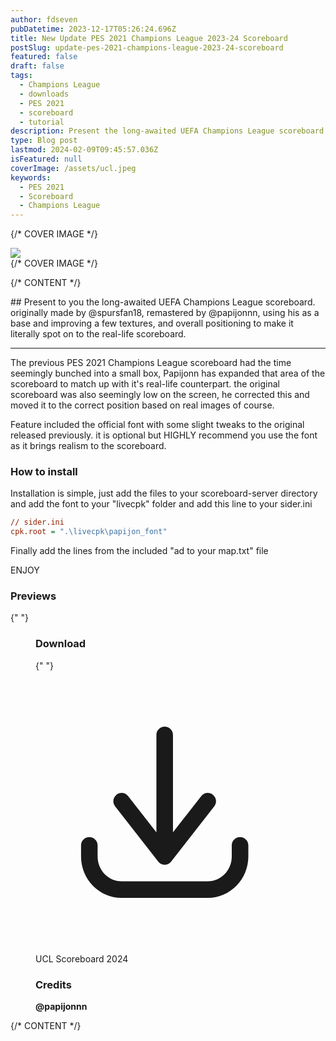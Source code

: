 ```yaml
---
author: fdseven
pubDatetime: 2023-12-17T05:26:24.696Z
title: New Update PES 2021 Champions League 2023-24 Scoreboard
postSlug: update-pes-2021-champions-league-2023-24-scoreboard
featured: false
draft: false
tags:
  - Champions League
  - downloads
  - PES 2021
  - scoreboard
  - tutorial
description: Present the long-awaited UEFA Champions League scoreboard. originally made by @spursfan18, remastered by @papijonnn
type: Blog post
lastmod: 2024-02-09T09:45:57.036Z
isFeatured: null
coverImage: /assets/ucl.jpeg
keywords:
  - PES 2021
  - Scoreboard
  - Champions League
---
```



{/* COVER IMAGE */}

<div class="col-start-1 col-span-8 lg:col-start-2 lg:col-end-9 lg:row-span-2 mt-0 lg:-mt-40">
  <div className="relative lg:-mr-8">
    <img
      transition:persist
      src={frontmatter.coverImage}
      className="cover w-full aspect-video object-cover"
    />
  </div>
</div>
{/* COVER IMAGE */}

{/* CONTENT */}

<div class="col-span-8 md:col-start-2 md:col-span-6 lg:col-start-2 lg:col-span-4 [&>h2]:!mt-0">
  ## Present to you the long-awaited UEFA Champions League scoreboard. originally made by @spursfan18, remastered by @papijonnn, using his as a base and improving a few textures, and overall positioning to make it literally spot on to the real-life scoreboard.​
  <hr />

The previous PES 2021 Champions League scoreboard had the time seemingly bunched into a small box, Papijonn has expanded that area of the scoreboard to match up with it's real-life counterpart. the original scoreboard was also seemingly low on the screen, he corrected this and moved it to the correct position based on real images of course.​

Feature included the official font with some slight tweaks to the original released previously. it is optional but HIGHLY recommend you use the font as it brings realism to the scoreboard.​

### How to install

Installation is simple, just add the files to your scoreboard-server directory and add the font to your "livecpk" folder and add this line to your sider.ini <br />

```ini
// sider.ini
cpk.root = ".\livecpk\papijon_font"
```

Finally add the lines from the included "ad to your map.txt" file

ENJOY

### Previews

{" "}

<Figure title="Preview " src="/assets/1672285323723.png" />

### Download

{" "}

<div className="flex flex-wrap gap-2">
  <LinkButton
    targetNew={true}
    title="UCL Scoreboard"
    href="https://modsfire.com/1jl8I55SRqD0Aq6"
    className="flex items-center [&>p]:!m-0 px-4 !text-skin-inverted [&>p]:!text-skin-inverted [&>p>svg]:text-skin-inverted bg-skin-accent rounded-full !decoration-transparent border border-skin-accent transition duration-500"
  >
    <svg
      class="text-skin-inverted"
      viewBox="0 0 24 24"
      fill="none"
      xmlns="http://www.w3.org/2000/svg"
    >
      <g id="SVGRepo_bgCarrier" stroke-width="0"></g>
      <g
        id="SVGRepo_tracerCarrier"
        stroke-linecap="round"
        stroke-linejoin="round"
      ></g>
      <g id="SVGRepo_iconCarrier">
        <path
          d="M5.625 15C5.625 14.5858 5.28921 14.25 4.875 14.25C4.46079 14.25 4.125 14.5858 4.125 15H5.625ZM4.875 16H4.125H4.875ZM19.275 15C19.275 14.5858 18.9392 14.25 18.525 14.25C18.1108 14.25 17.775 14.5858 17.775 15H19.275ZM11.1086 15.5387C10.8539 15.8653 10.9121 16.3366 11.2387 16.5914C11.5653 16.8461 12.0366 16.7879 12.2914 16.4613L11.1086 15.5387ZM16.1914 11.4613C16.4461 11.1347 16.3879 10.6634 16.0613 10.4086C15.7347 10.1539 15.2634 10.2121 15.0086 10.5387L16.1914 11.4613ZM11.1086 16.4613C11.3634 16.7879 11.8347 16.8461 12.1613 16.5914C12.4879 16.3366 12.5461 15.8653 12.2914 15.5387L11.1086 16.4613ZM8.39138 10.5387C8.13662 10.2121 7.66533 10.1539 7.33873 10.4086C7.01212 10.6634 6.95387 11.1347 7.20862 11.4613L8.39138 10.5387ZM10.95 16C10.95 16.4142 11.2858 16.75 11.7 16.75C12.1142 16.75 12.45 16.4142 12.45 16H10.95ZM12.45 5C12.45 4.58579 12.1142 4.25 11.7 4.25C11.2858 4.25 10.95 4.58579 10.95 5H12.45ZM4.125 15V16H5.625V15H4.125ZM4.125 16C4.125 18.0531 5.75257 19.75 7.8 19.75V18.25C6.61657 18.25 5.625 17.2607 5.625 16H4.125ZM7.8 19.75H15.6V18.25H7.8V19.75ZM15.6 19.75C17.6474 19.75 19.275 18.0531 19.275 16H17.775C17.775 17.2607 16.7834 18.25 15.6 18.25V19.75ZM19.275 16V15H17.775V16H19.275ZM12.2914 16.4613L16.1914 11.4613L15.0086 10.5387L11.1086 15.5387L12.2914 16.4613ZM12.2914 15.5387L8.39138 10.5387L7.20862 11.4613L11.1086 16.4613L12.2914 15.5387ZM12.45 16V5H10.95V16H12.45Z"
          fill="currentColor"
        ></path>
      </g>
    </svg>
    <p>UCL Scoreboard 2024</p>
  </LinkButton>
</div>

### Credits

**@papijonnn**

</div>
{/* CONTENT */}
